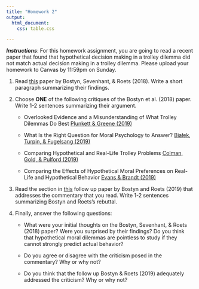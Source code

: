 ```yaml
---
title: "Homework 2"
output: 
  html_document: 
    css: table.css

---
```


***Instructions***: For this homework assignment, you are going to read a recent paper that found that hypothetical decision making in a trolley dilemma did not match actual decision making in a trolley dilemma. Please upload your homework to Canvas by 11:59pm on Sunday.

1. Read [this](extra/Bostyn_2018.pdf) paper by Bostyn, Sevenhant, & Roets (2018). Write a short paragraph summarizing their findings.

2. Choose **ONE** of the following critiques of the Bostyn et al. (2018) paper. Write 1-2 sentences summarizing their argument.

    - Overlooked Evidence and a Misunderstanding of What Trolley Dilemmas Do Best [Plunkett & Greene (2019)](extra/Plunkett_2019.pdf)
  
    - What Is the Right Question for Moral Psychology to Answer? [Białek, Turpin, & Fugelsang (2019)](extra/Bialek_2019.pdf)
  
    - Comparing Hypothetical and Real-Life Trolley Problems [Colman, Gold, & Pulford (2019)](extra/Colman_2019.pdf)
  
    - Comparing the Effects of Hypothetical Moral Preferences on Real-Life and Hypothetical Behavior [Evans & Brandt (2019)](extra/Evans_2019.pdf)
  
3. Read the section in [this](extra/Bostyn_2019.pdf) follow up paper by Bostyn and Roets (2019) that addresses the commentary that you read. Write 1-2 sentences summarizing Bostyn and Roets's rebuttal. 

4. Finally, answer the following questions:

    - What were your initial thoughts on the Bostyn, Sevenhant, & Roets (2018) paper? Were you surprised by their findings? Do you think that hypothetical moral dilemmas are pointless to study if they cannot strongly predict actual behavior?
  
    - Do you agree or disagree with the criticism posed in the commentary? Why or why not? 
  
    - Do you think that the follow up Bostyn & Roets (2019) adequately addressed the criticism? Why or why not?